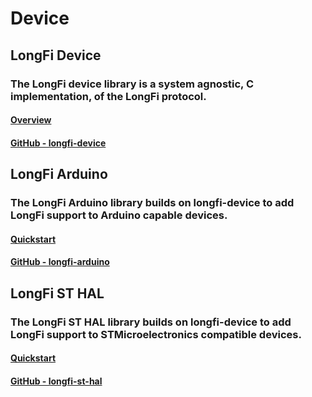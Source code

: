 # Device 

## LongFi Device
### The LongFi device library is a system agnostic, C implementation, of the LongFi protocol.
#### [Overview](/device-overview)
#### [GitHub - longfi-device](https://github.com/helium)

## LongFi Arduino
### The LongFi Arduino library builds on longfi-device to add LongFi support to Arduino capable devices.
#### [Quickstart](/device-arduino-quickstart)
#### [GitHub - longfi-arduino](https://github.com/helium)

## LongFi ST HAL
### The LongFi ST HAL library builds on longfi-device to add LongFi support to STMicroelectronics compatible devices.
#### [Quickstart](/device-st-hal-quickstart)
#### [GitHub - longfi-st-hal](https://github.com/helium)